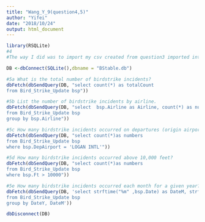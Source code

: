 ```yaml
---
title: "Wang_Y_9(question4,5)"
author: "Yifei"
date: "2018/10/24"
output: html_document
---
```


```r
library(RSQLite)
#4
#The way I did was to import my csv created from question3 imported into sqlite, then create table. Then I change txt add it with not null, and ID to integer (Primary key), I also updated the

DB <-dbConnect(SQLite(),dbname = "BStable.db")

```

```r
#5a What is the total number of birdstrike incidents?
dbFetch(dbSendQuery(DB, "select count(*) as totalCount
from Bird_Strike_Update bsp"))
```
```r
#5b List the number of birdstrike incidents by airline.
dbFetch(dbSendQuery(DB, "select  bsp.Airline as Airline, count(*) as number
from Bird_Strike_Update bsp
group by bsp.Airline"))
```
```r
#5c How many birdstrike incidents occurred on departures (origin airport) from Boston?
dbFetch(dbSendQuery(DB, "select count(*)as numbers 
from Bird_Strike_Update bsp
where bsp.DepAirport = 'LOGAN INTL'"))
```
```r
#5d How many birdstrike incidents occurred above 10,000 feet?
dbFetch(dbSendQuery(DB, "select count(*)as numbers 
from Bird_Strike_Update bsp
where bsp.Ft > 10000"))
```
```r
#5e How many birdstrike incidents occurred each month for a given year?
dbFetch(dbSendQuery(DB, 'select strftime("%m" ,bsp.Date) as DateM, strftime("%Y ",bsp.Date) as DateY, count(*)
from Bird_Strike_Update bsp
group by DateY, DateM'))
```

```r
dbDisconnect(DB)
```


